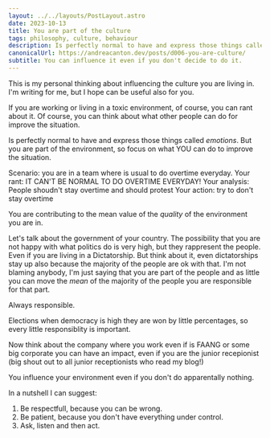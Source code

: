 ```yaml
---
layout: ../../layouts/PostLayout.astro
date: 2023-10-13
title: You are part of the culture
tags: philosophy, culture, behaviour
description: Is perfectly normal to have and express those things called *emotions*. But you are part of the environment, so focus on what YOU can do to improve the situation.
canonicalUrl: https://andreacanton.dev/posts/d006-you-are-culture/
subtitle: You can influence it even if you don't decide to do it.
---
```


This is my personal thinking about influencing the culture you are living in. I'm writing for me, but I hope can be useful also for you.

If you are working or living in a toxic environment, of course, you can rant about it. Of course, you can think about what other people can do for improve the situation.

Is perfectly normal to have and express those things called *emotions*.
But you are part of the environment, so focus on what YOU can do to improve the situation.

Scenario: you are in a team where is usual to do overtime everyday.
Your rant: IT CAN'T BE NORMAL TO DO OVERTIME EVERYDAY!
Your analysis: People shoudn't stay overtime and should protest
Your action: try to don't stay overtime

You are contributing to the mean value of the *quality* of the environment you are in.

Let's talk about the government of your country. The possibility that you are not happy with what politics do is very high, but they rappresent the people.
Even if you are living in a Dictatorship.
But think about it, even dictatorships stay up also because the majority of the people are ok with that.
I'm not blaming anybody, I'm just saying that you are part of the people and as little you can move the *mean* of the majority of the people you are responsible for that part.

Always responsible.

Elections when democracy is high they are won by little percentages, so every little responsiblity is important.

Now think about the company where you work even if is FAANG or some big corporate you can have an impact, even if you are the junior recepionist (big shout out to all junior receptionists who read my blog!)

You influence your environment even if you don't do apparentally nothing.

In a nutshell I can suggest:

1. Be respectfull, because you can be wrong.
2. Be patient, because you don't have everything under control.
3. Ask, listen and then act.

